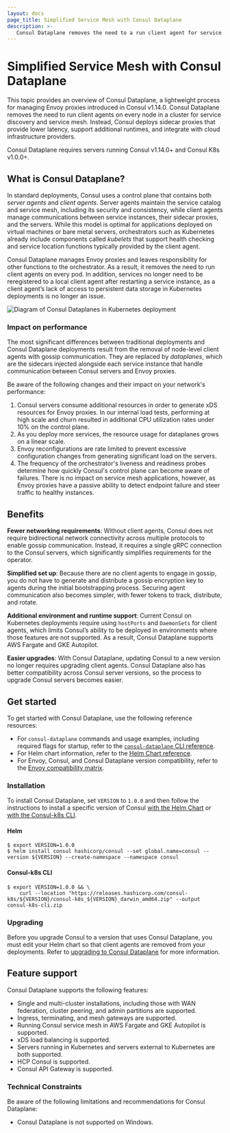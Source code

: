 ```yaml
---
layout: docs
page_title: Simplified Service Mesh with Consul Dataplane
description: >-
   Consul Dataplane removes the need to a run client agent for service discovery and service mesh by leveraging orchestrator functions. Learn about Consul Dataplane, how it can lower latency for Consul on Kubernetes, and how it enables Consul support for AWS Fargate and GKE Autopilot.
---
```


# Simplified Service Mesh with Consul Dataplane

This topic provides an overview of Consul Dataplane, a lightweight process for managing Envoy proxies introduced in Consul v1.14.0. Consul Dataplane removes the need to run client agents on every node in a cluster for service discovery and service mesh. Instead, Consul deploys sidecar proxies that provide lower latency, support additional runtimes, and integrate with cloud infrastructure providers.

Consul Dataplane requires servers running Consul v1.14.0+ and Consul K8s v1.0.0+.

## What is Consul Dataplane?

In standard deployments, Consul uses a control plane that contains both _server agents_ and _client agents_. Server agents maintain the service catalog and service mesh, including its security and consistency, while client agents manage communications between service instances, their sidecar proxies, and the servers. While this model is optimal for applications deployed on virtual machines or bare metal servers, orchestrators such as Kubernetes already include components called _kubelets_ that support health checking and service location functions typically provided by the client agent.

Consul Dataplane manages Envoy proxies and leaves responsibility for other functions to the orchestrator. As a result, it removes the need to run client agents on every pod. In addition, services no longer need to be reregistered to a local client agent after restarting a service instance, as a client agent’s lack of access to persistent data storage in Kubernetes deployments is no longer an issue.

![Diagram of Consul Dataplanes in Kubernetes deployment](/img/k8s-dataplanes-architecture.png)

### Impact on performance

The most significant differences between traditional deployments and Consul Dataplane deployments result from the removal of node-level client agents with gossip communication. They are replaced by _dataplanes_, which are the sidecars injected alongside each service instance that handle communication between Consul servers and Envoy proxies.

Be aware of the following changes and their impact on your network's performance:

1. Consul servers consume additional resources in order to generate xDS resources for Envoy proxies. In our internal load tests, performing at high scale and churn resulted in additional CPU utilization rates under 10% on the control plane. 
1. As you deploy more services, the resource usage for dataplanes grows on a linear scale.
1. Envoy reconfigurations are rate limited to prevent excessive configuration changes from generating significant load on the servers.
1. The frequency of the orchestrator's liveness and readiness probes determine how quickly Consul's control plane can become aware of failures. There is no impact on service mesh applications, however, as Envoy proxies have a passive ability to detect endpoint failure and steer traffic to healthy instances.

## Benefits

**Fewer networking requirements**: Without client agents, Consul does not require bidirectional network connectivity across multiple protocols to enable gossip communication. Instead, it requires a single gRPC connection to the Consul servers, which significantly simplifies requirements for the operator.

**Simplified set up**: Because there are no client agents to engage in gossip, you do not have to generate and distribute a gossip encryption key to agents during the initial bootstrapping process. Securing agent communication also becomes simpler, with fewer tokens to track, distribute, and rotate.

**Additional environment and runtime support**: Current Consul on Kubernetes deployments require using `hostPorts` and `DaemonSets` for client agents, which limits Consul’s ability to be deployed in environments where those features are not supported. As a result, Consul Dataplane supports AWS Fargate and GKE Autopilot.

**Easier upgrades**: With Consul Dataplane, updating Consul to a new version no longer requires upgrading client agents. Consul Dataplane also has better compatibility across Consul server versions, so the process to upgrade Consul servers becomes easier.

## Get started

To get started with Consul Dataplane, use the following reference resources:

- For `consul-dataplane` commands and usage examples, including required flags for startup, refer to the [`consul-dataplane` CLI reference](/docs/connect/dataplane/consul-dataplane).
- For Helm chart information, refer to the [Helm Chart reference](/docs/k8s/helm).
- For Envoy, Consul, and Consul Dataplane version compatibility, refer to the [Envoy compatibility matrix](/docs/connect/proxies/envoy).

### Installation

To install Consul Dataplane, set `VERSION` to `1.0.0` and then follow the instructions to install a specific version of Consul [with the Helm Chart](/docs/k8s/installation/install#install-consul) or [with the Consul-k8s CLI](/docs/k8s/installation/install-cli#install-a-previous-version).

#### Helm

```shell-session
$ export VERSION=1.0.0
$ helm install consul hashicorp/consul --set global.name=consul --version ${VERSION} --create-namespace --namespace consul
```

#### Consul-k8s CLI

```shell-session
$ export VERSION=1.0.0 && \
    curl --location "https://releases.hashicorp.com/consul-k8s/${VERSION}/consul-k8s_${VERSION}_darwin_amd64.zip" --output consul-k8s-cli.zip
```

### Upgrading

Before you upgrade Consul to a version that uses Consul Dataplane, you must edit your Helm chart so that client agents are removed from your deployments. Refer to [upgrading to Consul Dataplane](/docs/k8s/upgrade#upgrading-to-consul-dataplanes) for more information.

## Feature support

Consul Dataplane supports the following features:

- Single and multi-cluster installations, including those with WAN federation, cluster peering, and admin partitions are supported.
- Ingress, terminating, and mesh gateways are supported.
- Running Consul service mesh in AWS Fargate and GKE Autopilot is supported.
- xDS load balancing is supported.
- Servers running in Kubernetes and servers external to Kubernetes are both supported.
- HCP Consul is supported.
- Consul API Gateway is supported.

### Technical Constraints

Be aware of the following limitations and recommendations for Consul Dataplane:

- Consul Dataplane is not supported on Windows.